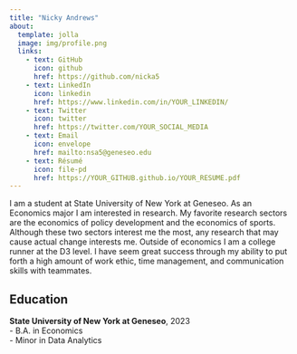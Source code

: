 ```yaml
---
title: "Nicky Andrews" 
about:
  template: jolla
  image: img/profile.png
  links:
    - text: GitHub
      icon: github
      href: https://github.com/nicka5
    - text: LinkedIn
      icon: linkedin
      href: https://www.linkedin.com/in/YOUR_LINKEDIN/
    - text: Twitter
      icon: twitter
      href: https://twitter.com/YOUR_SOCIAL_MEDIA
    - text: Email
      icon: envelope
      href: mailto:nsa5@geneseo.edu
    - text: Résumé
      icon: file-pd
      href: https://YOUR_GITHUB.github.io/YOUR_RESUME.pdf
---
```



I am a student at State University of New York at Geneseo. As an Economics major I am interested in research. My favorite research sectors are the economics of policy development and the economics of sports. Although these two sectors interest me the most, any research that may cause actual change interests me.
Outside of economics I am a college runner at the D3 level. I have seem great success through my ability to put forth a high amount of work ethic, time management, and communication skills with teammates. 


## Education

**State University of New York at Geneseo**, 2023<br>
- B.A. in Economics<br>
- Minor in Data Analytics

